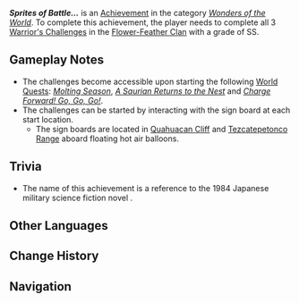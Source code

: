{{Achievement Infobox
|id           = 81531
|order id     = 1515
|category     = Wonders of the World
|description  = Complete all the Warrior's Challenges of the Flower-Feather Clan with the highest possible grade.
|requirements = 
|primogems    = 5
|tracking     = 
|topic        = Warrior's Challenge
|type         = Exploration
|quest        = 
|hidden       = 1
}}
'''''Sprites of Battle...''''' is an [[Achievement]] in the category ''[[Wonders of the World]]''. To complete this achievement, the player needs to complete all 3 [[Warrior's Challenge]]s in the [[Flower-Feather Clan]] with a grade of SS.

==Gameplay Notes==
*The challenges become accessible upon starting the following [[World Quest]]s: ''[[Molting Season]]'', ''[[A Saurian Returns to the Nest]]'' and ''[[Charge Forward! Go, Go, Go!]]''.
*The challenges can be started by interacting with the sign board at each start location.
**The sign boards are located in [[Quahuacan Cliff]] and [[Tezcatepetonco Range]] aboard floating hot air balloons.

==Trivia==
* The name of this achievement is a reference to the 1984 Japanese military science fiction novel {{w|Yukikaze (novel)|Yukikaze}}.

<!--
==Gallery==
{{Preview
|size=300px
|file=
|caption=
}}

==Video Guides==
{{EVT
|video1   = 
|caption1 = 
}}
-->
==Other Languages==
{{Other Languages
|en       = Sprites of Battle...
|zhs      = 战斗妖精…
|zhs_rm   = 
|zht      = 戰鬥妖精…
|zht_rm   = 
|zh_tl    = 
|ja       = 戦闘妖精…
|ja_rm    = 
|ja_tl    = 
|ko       = 전투 요정…
|ko_tl    = 
|es       = {{MC|m=Fanático|f=Fanática}} del combate
|es_tl    = Combat Fanatic
|fr       = Fées du combat...
|fr_tl    = Fairies of Battle...
|ru       = Духи битвы...
|ru_tl    = 
|th       = ภูตแห่งสงคราม...
|th_rm    = 
|th_tl    = 
|vi       = Yêu Tinh Chiến Đấu...
|vi_tl    = 
|de       = Kampfkobolde ...
|de_tl    = Battle Gremlins...
|id       = Peri Pertempuran ....
|id_tl    = 
|pt       = Espíritos de Batalha...
|pt_tl    = 
|tr       = Savaş Perileri...
|tr_tl    = 
|it       = Spiriti guerrieri...
|it_tl    = 
}}

==Change History==
{{Change History|5.2}}

==Navigation==
{{Achievement Navbox}}